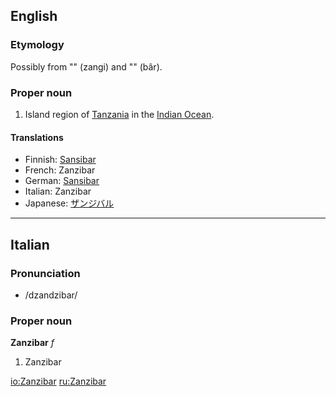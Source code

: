 {{wikipedia}}
==English==

===Etymology===
Possibly from {{Pers.}} "{{FAchar|[[زنگی]]}}" (zangi) and "{{FAchar|[[بار]]}}" (bâr).

===Proper noun===

# Island region of [[Tanzania]] in the [[Indian Ocean]].

====Translations====

*Finnish: [[Sansibar]]
*French: Zanzibar
*German: [[Sansibar]]
*Italian: Zanzibar
*Japanese: [[ザンジバル]]

----
==Italian==
===Pronunciation===
*/dzandzibar/
===Proper noun===
'''Zanzibar''' ''f''

# Zanzibar

[[io:Zanzibar]]
[[ru:Zanzibar]]